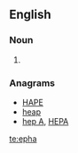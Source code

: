 ==English==

===Noun===
{{en-noun}}

# {{context|biblical}} {{alternative spelling of|ephah}}

===Anagrams===
* [[HAPE#English|HAPE]]
* [[heap#English|heap]]
* [[hep A#English|hep A]], [[HEPA#English|HEPA]]

[[te:epha]]